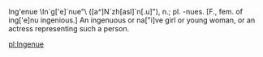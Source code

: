 Ing'enue \In`g['e]`nue"\ ([a^]N`zh[asl]`n[.u]"), n.; pl. -nues. [F., fem. of ing['e]nu ingenious.] An ingenuous or na["i]ve girl or young woman, or an actress representing such a person.

[[pl:Ingenue]]